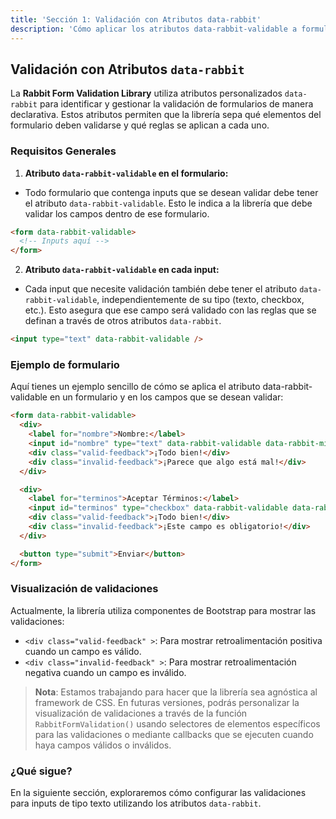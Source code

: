 ```yaml
---
title: 'Sección 1: Validación con Atributos data-rabbit'
description: 'Cómo aplicar los atributos data-rabbit-validable a formularios e inputs'
---
```


## Validación con Atributos `data-rabbit`

La **Rabbit Form Validation Library** utiliza atributos personalizados `data-rabbit` para identificar y gestionar la validación de formularios de manera declarativa. Estos atributos permiten que la librería sepa qué elementos del formulario deben validarse y qué reglas se aplican a cada uno.

### Requisitos Generales

1. **Atributo `data-rabbit-validable` en el formulario:**
  - Todo formulario que contenga inputs que se desean validar debe tener el atributo `data-rabbit-validable`. Esto le indica a la librería que debe validar los campos dentro de ese formulario.
  
  ```html
  <form data-rabbit-validable>
    <!-- Inputs aquí -->
  </form>
  ```

2. **Atributo `data-rabbit-validable` en cada input:**
  - Cada input que necesite validación también debe tener el atributo `data-rabbit-validable`, independientemente de su tipo (texto, checkbox, etc.). Esto asegura que ese campo será validado con las reglas que se definan a través de otros atributos `data-rabbit`.

  ```html
  <input type="text" data-rabbit-validable />
  ```

### Ejemplo de formulario

Aquí tienes un ejemplo sencillo de cómo se aplica el atributo data-rabbit-validable en un formulario y en los campos que se desean validar:

  ```html
  <form data-rabbit-validable>
    <div>
      <label for="nombre">Nombre:</label>
      <input id="nombre" type="text" data-rabbit-validable data-rabbit-min="3" data-rabbit-max="20" />
      <div class="valid-feedback">¡Todo bien!</div>
      <div class="invalid-feedback">¡Parece que algo está mal!</div>
    </div>

    <div>
      <label for="terminos">Aceptar Términos:</label>
      <input id="terminos" type="checkbox" data-rabbit-validable data-rabbit-require />
      <div class="valid-feedback">¡Todo bien!</div>
      <div class="invalid-feedback">¡Este campo es obligatorio!</div>
    </div>

    <button type="submit">Enviar</button>
  </form>
  ```

### Visualización de validaciones

Actualmente, la librería utiliza componentes de Bootstrap para mostrar las validaciones:

  - ```<div class="valid-feedback" >```: Para mostrar retroalimentación positiva cuando un campo es válido.
  - ```<div class="invalid-feedback" >```: Para mostrar retroalimentación negativa cuando un campo es inválido.

> **Nota**: Estamos trabajando para hacer que la librería sea agnóstica al framework de CSS. En futuras versiones, podrás personalizar la visualización de validaciones a través de la función `RabbitFormValidation()` usando selectores de elementos específicos para las validaciones o mediante callbacks que se ejecuten cuando haya campos válidos o inválidos.

### ¿Qué sigue?

En la siguiente sección, exploraremos cómo configurar las validaciones para inputs de tipo texto utilizando los atributos `data-rabbit`.